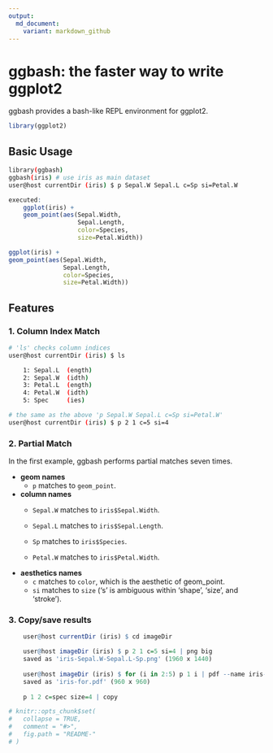 ```yaml
---
output:
  md_document:
    variant: markdown_github
---
```


<!-- README.md is generated from README.Rmd. Please edit that file -->

# ggbash: the faster way to write ggplot2

ggbash provides a bash-like REPL environment for ggplot2.

```r
library(ggplot2)
```

## Basic Usage

```bash
library(ggbash)
ggbash(iris) # use iris as main dataset
user@host currentDir (iris) $ p Sepal.W Sepal.L c=Sp si=Petal.W
```

```r
executed:
    ggplot(iris) +
    geom_point(aes(Sepal.Width,
                   Sepal.Length,
                   color=Species,
                   size=Petal.Width))
```


```r
ggplot(iris) +
geom_point(aes(Sepal.Width,
               Sepal.Length,
               color=Species,
               size=Petal.Width))
```


## Features

### 1. Column Index Match

```bash
# 'ls' checks column indices
user@host currentDir (iris) $ ls

    1: Sepal.L  (ength)
    2: Sepal.W  (idth)
    3: Petal.L  (ength)
    4: Petal.W  (idth)    	
    5: Spec     (ies)

# the same as the above 'p Sepal.W Sepal.L c=Sp si=Petal.W'
user@host currentDir (iris) $ p 2 1 c=5 si=4

```

### 2. Partial Match

In the first example, ggbash performs partial matches seven times.

* __geom names__
    + `p` matches to `geom_point`.

* __column names__
    + `Sepal.W` matches to `iris$Sepal.Width`.
  
    + `Sepal.L` matches to `iris$Sepal.Length`.
  
    + `Sp` matches to `iris$Species`.
    
    + `Petal.W` matches to `iris$Petal.Width`.

* __aesthetics names__
    + `c` matches to  `color`, which is the aesthetic of geom_point.
    + `si` matches to  `size` ('s' is ambiguous within 'shape', 'size', and 'stroke').

### 3. Copy/save results

```r
    user@host currentDir (iris) $ cd imageDir

    user@host imageDir (iris) $ p 2 1 c=5 si=4 | png big
    saved as 'iris-Sepal.W-Sepal.L-Sp.png' (1960 x 1440)
    
    user@host imageDir (iris) $ for (i in 2:5) p 1 i | pdf --name iris-for
    saved as 'iris-for.pdf' (960 x 960)
    
    p 1 2 c=spec size=4 | copy
```


```r
# knitr::opts_chunk$set(
#   collapse = TRUE,
#   comment = "#>",
#   fig.path = "README-"
# )
```
